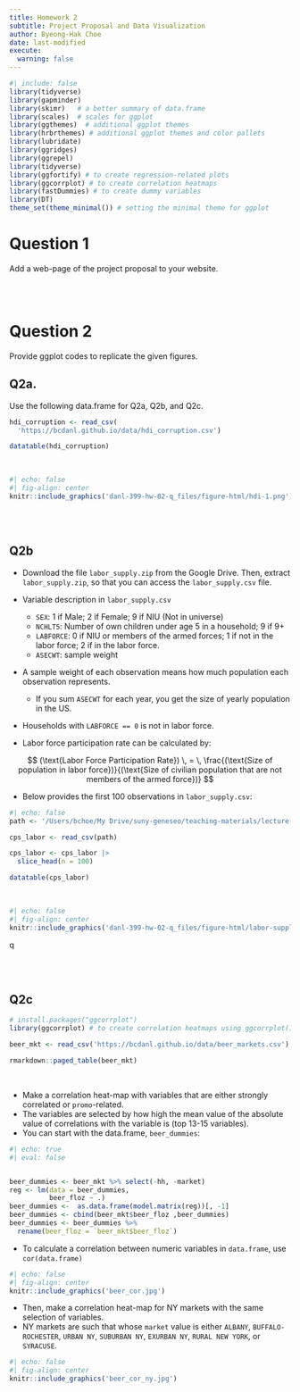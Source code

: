 ```yaml
---
title: Homework 2
subtitle: Project Proposal and Data Visualization
author: Byeong-Hak Choe
date: last-modified
execute: 
  warning: false
---
```



```r
#| include: false
library(tidyverse)
library(gapminder)
library(skimr)   # a better summary of data.frame
library(scales)  # scales for ggplot
library(ggthemes)  # additional ggplot themes
library(hrbrthemes) # additional ggplot themes and color pallets
library(lubridate)
library(ggridges)
library(ggrepel)
library(tidyverse)
library(ggfortify) # to create regression-related plots
library(ggcorrplot) # to create correlation heatmaps
library(fastDummies) # to create dummy variables
library(DT)
theme_set(theme_minimal()) # setting the minimal theme for ggplot

```

# Question 1

Add a web-page of the project proposal to your website. 

<br><br>

# Question 2

Provide ggplot codes to replicate the given figures.

## Q2a.

Use the following data.frame for Q2a, Q2b, and Q2c.

```r
hdi_corruption <- read_csv(
  'https://bcdanl.github.io/data/hdi_corruption.csv')
```

```r
datatable(hdi_corruption)
```

<br>
```r
#| echo: false
#| fig-align: center
knitr::include_graphics('danl-399-hw-02-q_files/figure-html/hdi-1.png')
```

<br><br>

## Q2b

-   Download the file `labor_supply.zip` from the Google Drive. Then, extract `labor_supply.zip`, so that you can access the `labor_supply.csv` file.

-   Variable description in `labor_supply.csv`

    -   `SEX`: 1 if Male; 2 if Female; 9 if NIU (Not in universe)
    -   `NCHLT5`: Number of own children under age 5 in a household; 9 if 9+
    -   `LABFORCE`: 0 if NIU or members of the armed forces; 1 if not in the labor force; 2 if in the labor force.
    -   `ASECWT`: sample weight
    
    
- A sample weight of each observation means how much population each observation represents.
  - If you sum `ASECWT` for each year, you get the size of yearly population in the US.
  
  
- Households with `LABFORCE == 0` is not in labor force.


- Labor force participation rate can be calculated by:

$$
(\text{Labor Force Participation Rate}) \, = \, \frac{(\text{Size of population in labor force})}{(\text{Size of civilian population that are not members of the armed force})}
$$

- Below provides the first 100 observations in `labor_supply.csv`:

```r
#| echo: false
path <- '/Users/bchoe/My Drive/suny-geneseo/teaching-materials/lecture-data/labor_supply.csv'

cps_labor <- read_csv(path)

cps_labor <- cps_labor |> 
  slice_head(n = 100)

datatable(cps_labor)
```

<br>

```r
#| echo: false
#| fig-align: center
knitr::include_graphics('danl-399-hw-02-q_files/figure-html/labor-supply-1.png')
```
 q

<br><br>

## Q2c

```r
# install.packages("ggcorrplot")
library(ggcorrplot) # to create correlation heatmaps using ggcorrplot()

beer_mkt <- read_csv('https://bcdanl.github.io/data/beer_markets.csv')
```


```r
rmarkdown::paged_table(beer_mkt)
```
<br>

-   Make a correlation heat-map with variables that are either strongly correlated or `promo`-related.
  - The variables are selected by how high the mean value of the absolute value of correlations with the variable is (top 13-15 variables).
  - You can start with the data.frame, `beer_dummies`:
```r
#| echo: true
#| eval: false


beer_dummies <- beer_mkt %>% select(-hh, -market) 
reg <- lm(data = beer_dummies,
          beer_floz ~ .)
beer_dummies <-  as.data.frame(model.matrix(reg))[, -1]
beer_dummies <- cbind(beer_mkt$beer_floz ,beer_dummies)
beer_dummies <- beer_dummies %>% 
  rename(beer_floz = `beer_mkt$beer_floz`)
```


- To calculate a correlation between numeric variables in `data.frame`, use `cor(data.frame)`

```r
#| echo: false
#| fig-align: center
knitr::include_graphics('beer_cor.jpg')
```

-   Then, make a correlation heat-map for NY markets with the same selection of variables.
  - NY markets are such that whose `market` value is either `ALBANY`, `BUFFALO-ROCHESTER`, `URBAN NY`, `SUBURBAN NY`, `EXURBAN NY`, `RURAL NEW YORK`, or `SYRACUSE`.
```r
#| echo: false
#| fig-align: center
knitr::include_graphics('beer_cor_ny.jpg')
```

<!-- References: -->

<!-- -   [Fundamentals of Data Visualization by Claus O. Wilke](https://clauswilke.com/dataviz) -->
<!-- -   [Data Visualization: A practical introduction by Kieran Healy](https://socviz.co) -->
